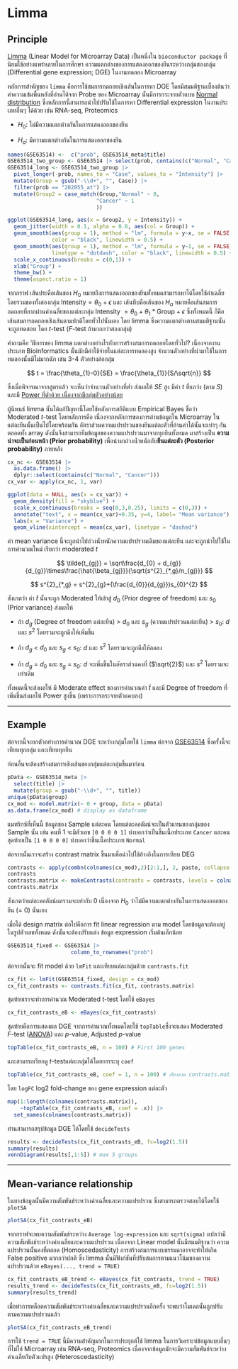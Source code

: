 # Limma

## Principle

[Limma](https://bioconductor.org/packages/release/bioc/html/limma.html) (Linear Model for Microarray Data) เป็นหนึ่งใน `bioconductor package` ที่นิยมใช้อย่างแพร่หลายในการศึกษา ความแตกต่างของการแสดงออกของยีนระหว่างกลุ่มสองกลุ่ม (Differential gene expression; DGE) ในงานทดลอง Microarray

หลักการสำคัญของ `limma` คือการใช้สมการถดถอยเชิงเส้นในการหา DGE โดยมีสมมติฐานเบื้องต้นว่าค่าความเข้มพื้นหลังที่อ่านได้จาก Probe ของ Microarray นั้นมีการกระจายตัวแบบ [Normal distribution](#norm-dist) ซึ่งหลักการนี้สามารถนำไปปรับใช้ในการหา Differential expression ในงานประเภทอื่นๆ ได้ด้วย เช่น RNA-seq, Proteomics

-   $H_{0}$: ไม่มีความแตกต่างกันในการแสดงออกของยีน

-   $H_{a}$: มีความแตกต่างกันในการแสดงออกของยีน

```r
names(GSE63514) <-  c("prob", GSE63514_meta$title)
GSE63514_two_group <- GSE63514 |> select(prob, contains(c("Normal", "Cancer")))
GSE63514_long <- GSE63514_two_group |>
  pivot_longer(-prob, names_to = "Case", values_to = "Intensity") |> 
  mutate(Group = gsub("-\\d+", "", Case)) |> 
  filter(prob == "202055_at") |> 
  mutate(Group2 = case_match(Group,"Normal" ~ 0,
                            "Cancer" ~ 1
                            ))

ggplot(GSE63514_long, aes(x = Group2, y = Intensity)) + 
  geom_jitter(width = 0.1, alpha = 0.6, aes(col = Group)) +
  geom_smooth(aes(group = 1), method = "lm", formula = y~x, se = FALSE,
              color = "black", linewidth = 0.5) +
  geom_smooth(aes(group = 1), method = "lm", formula = y~1, se = FALSE,
              linetype = "dotdash", color = "black", linewidth = 0.5) +
  scale_x_continuous(breaks = c(0,1)) +
  xlab("Group") +
  theme_bw() +
  theme(aspect.ratio = 1)
```

จากกราฟ เส้นประคือเส้นของ $H_{0}$ หมายถึงการแสดงออกของยีนทั้งหมดสามารถหาได้โดยใช้ค่าเฉลี่ยโดยรวมของทั้งสองกลุ่ม $\text{Intensity} = \theta_{0} + \epsilon$ และ เส้นทึบคือเส้นของ $H_{a}$ หมายคือเส้นสมการถดถอยที่ลากผ่านค่าเฉลี่ยของแต่ละกลุ่ม $\text{Intensity }= \theta_{0} + \theta_{1}*\text{Group} + \epsilon$ ซึ่งทั้งหมดนี้ ก็คือเส้นสมการถดถอยเชิงเส้นตามปกติโดยทั่วไปนั่นเอง โดย limma ซึ่งความแตกต่างตามสมมติฐานนั้น จะถูกทดสอบ โดย $t$-test ($F$-test ถ้ามากกว่าสองกลุ่ม)

คำถามคือ วิธีการของ limma แตกต่างอย่างไรกับการสร้างสมการถดถอยโดยทั่วไป? เนื่องจากงานประเภท Bioinformatics นั้นมักมีค่าใช้จ่ายในแต่ละการทดลองสูง จำนวนตัวอย่างที่นำมาใช้ในการทดลองนั้นมีไม่มากนัก เช่น 3-4 ตัวอย่างต่อกลุ่ม

$$
t = \frac{\theta_{1}-0}{SE} = \frac{\theta_{1}}{S/\sqrt{n}}
$$

ซึ่งเมื่อพิจารณาจากสูตรแล้ว จะเห็นว่าจำนวนตัวอย่างที่ต่ำ ส่งผลให้ $SE$ สูง มีค่า $t$ ที่แกว่ง (ตาม $S$) และมี [Power ที่ต่ำด้วย เนื่องจากมีกลุ่มตัวอย่างน้อย](#power)

ผู้นิพนธ์ limma นั้นได้แก้ปัญหานี้โดยใช้หลักการสถิติแบบ Empirical Bayes ชื่อว่า Moderated $t$-test โดยหลักการคือ เนื่องจากหลักการของการอ่านข้อมูลใน Microarray ในแต่ละยีนนั้นเป็นไปโดยพร้อมกัน อัตราส่วนความแปรปรวนของยีนแต่ละตัวที่อ่านค่าได้นั้นจะเท่าๆ กันตลอดทั้ง array ดังนั้นจึงสามารถยืมข้อมูลของความแปรปรวนมาจากทุกยีนทั้งหมด มาสร้างเป็น **ความน่าจะเป็นก่อนหน้า (Prior probability)** เพื่อนำมาถ่วงน้ำหนักกับ**ยีนแต่ละตัว (Posterior probability)** ภายหลัง

```r
cx_nc <- GSE63514 |> 
  as.data.frame() |> 
  dplyr::select(contains(c("Normal", "Cancer")))
cx_var <- apply(cx_nc, 1, var)

ggplot(data = NULL, aes(x = cx_var)) + 
  geom_density(fill = "skyblue") +
  scale_x_continuous(breaks = seq(0,3,0.25), limits = c(0,3)) +
  annotate("text", x = mean(cx_var)+0.35, y=4, label= "Mean variance") +
  labs(x = "Variance") +
  geom_vline(xintercept = mean(cx_var), linetype = "dashed")
```

ค่า mean variance นี้จะถูกนำไปถ่วงน้ำหนักความแปรปรวนเดิมของแต่ละยีน และจะถูกนำไปใช้ในการคำนวณใหม่ เรียกว่า moderated $t$

$$
\tilde{t_{gj}} = \sqrt\frac{d_{0} + d_{g}}{d_{g}}\times\frac{\hat{\beta_{gj}}}{\sqrt{s^{2}_{*,g}/n_{gj}}}
$$

$$
s^{2}_{*,g} = s^{2}_{g}+(\frac{d_{0}}{d_{g}})s_{0}^{2}
$$

สังเกตว่า ค่า $\tilde{t}$ นั้นจะถูก Moderated ให้เข้าสู่ $d_{0}$ (Prior degree of freedom) และ $s_{0}$ (Prior variance) ส่งผลให้

-   ถ้า $d_{g}$ (Degree of freedom แต่ละยีน) \> $d_{0}$ และ $s_{g}$ (ความแปรปรวนแต่ละยีน) \> $s_{0}$: $d$ และ $s^{2}$ โดยรวมจะถูกดึงให้เพิ่มขึ้น

-   ถ้า $d_{g}$ \< $d_{0}$ และ $s_{g}$ \< $s_{0}$: $d$ และ $s^{2}$ โดยรวมจะถูกดึงให้ลดลง

-   ถ้า $d_{g}$ = $d_{0}$ และ $s_{g}$ = $s_{0}$: $d$ จะเพิ่มขึ้นในอัตราส่วนคงที่ ($\sqrt{2}$) และ $s^{2}$ โดยรวมจะเท่าเดิม

ทั้งหมดนี้จะส่งผลให้ มี Moderate effect ของการคำนวณค่า $\tilde{t}$ และมี Degree of freedom ที่เพิ่มขึ้นส่งผลให้ Power สูงขึ้น (เพราะการกระจายตัวแคบลง)

------------------------------------------------------------------------

## Example

ต่อจากนี้จะยกตัวอย่างการคำนวณ DGE ระหว่างกลุ่มโดยใช้ `limma` ต่อจาก [GSE63514](#GSE6354) ซึ่งครั้งนี้จะเทียบทุกกลุ่ม และเทียบทุกยีน

ก่อนอื่นจะต้องสร้างสมการเชิงเส้นของกลุ่มแต่ละกลุ่มขึ้นมาก่อน

```r
pData <- GSE63514_meta |> 
  select(title) |> 
  mutate(group = gsub("-\\d+", "", title))
unique(pData$group)
cx_mod <- model.matrix(~ 0 + group, data = pData)
as.data.frame(cx_mod) # display as dataframe
```

แมทริกซ์ที่เห็นนี้ ข้อมูลของ Sample แต่ละคน โดยแต่ละคอลัมน์จะเป็นตัวแทนของกลุ่มของ Sample นั้น เช่น คนที่ 1 จะมีตัวเลข `[0 0 0 0 1]` บ่งบอกว่าเป็นชิ้นเนื้อประเภท `Cancer` และคนสุดท้ายเป็น `[1 0 0 0 0]` บ่งบอกว่าชิ้นเนื้อประเภท `Normal`

ต่อจากนั้นเราจะสร้าง contrast matrix ขึ้นมาเพื่อนำไปใช้อ้างอิงในการเทียบ DEG

```r
contrasts <- apply(combn(colnames(cx_mod),2)[2:1,], 2, paste, collapse = "-")
contrasts
contrasts.matrix <- makeContrasts(contrasts = contrasts, levels = colnames(cx_mod)) 
contrasts.matrix
```

สังเกตว่าแต่ละคอลัมน์ผลรวมจะเท่ากับ 0 เนื่องจาก $H_{0}$ ว่าไม่มีความแตกต่างกันในการแสดงออกของยีน (= 0) นั่นเอง

เมื่อได้ design matrix ต่อไปคือการ fit linear regression ตาม model โดยข้อมูลจะต้องอยู่ในรูปตัวเลขทั้งหมด ดังนั้นจะต้องปรับแต่ง ข้อมูล expression เริ่มต้นเล็กน้อย

```r
GSE63514_fixed <- GSE63514 |> 
                    column_to_rownames("prob")
```

ต่อจากนั้นจะ fit model ด้วย `lmFit` และเทียบแต่ละกลุ่มด้วย `contrasts.fit`

```r
cx_fit <- lmFit(GSE63514_fixed, design = cx_mod)
cx_fit_contrasts <- contrasts.fit(cx_fit, contrasts.matrix)
```

สุดท้ายเราจะทำการคำนวณ Moderated t-test โดยใช้ `eBayes`

```r
cx_fit_contrasts_eB <- eBayes(cx_fit_contrasts)
```

สุดท้ายคือการแสดงผล DGE จากการคำนวณทั้งหมดโดยใช้ `topTable`ซึ่งจะแสดง Moderated $F$-test ([ANOVA](#ANOVA)) และ $p$-value, Adjusted $p$-value

```r
topTable(cx_fit_contrasts_eB, n = 100) # First 100 genes
```

และสามารถเรียกดู $t$-testแต่ละกลุ่มได้โดยการระบุ `coef`

```r
topTable(cx_fit_contrasts_eB, coef = 1, n = 100) # เรียงตาม contrasts.matrix
```

โดย `logFC` log2 fold-change ของ gene expression แต่ละตัว

```r
map(1:length(colnames(contrasts.matrix)), 
    ~topTable(cx_fit_contrasts_eB, coef = .x)) |> 
  set_names(colnames(contrasts.matrix))
```

ท่านสามารถสรุปข้อมูล DGE ได้โดยใช้ `decideTests`

```r
results <- decideTests(cx_fit_contrasts_eB, fc=log2(1.5)) 
summary(results)
vennDiagram(results[,1:5]) # max 5 groups
```

------------------------------------------------------------------------

## Mean-variance relationship

ในบางข้อมูลนั้นมีความสัมพันธ์ระหว่างค่าเฉลี่ยและความแปรปรวน ซึ่งสามารถตรวจสอบได้โดยใช้ `plotSA`

```r
plotSA(cx_fit_contrasts_eB) 
```

จากกราฟจะพบความสัมพันธ์ระหว่าง `Average log-expression` และ `sqrt(sigma)` แปลว่ามีความสัมพันธ์ระหว่างค่าเฉลี่ยและความแปรปรวน เนื่องจาก Linear model นั้นมีสมมติฐานว่า ความแปรปรวนนั้นคงที่ตลอด (Homoscedasticity) การสร้างสมการแบบธรรมดาอาจจะทำให้เกิด False positive มากกว่าปกติ ซึ่ง limma นั้นมีฟังก์ชันที่ปรับสมการตามแนวโน้มของความแปรปรวนด้วย `eBayes(..., trend = TRUE)`

```r
cx_fit_contrasts_eB_trend <- eBayes(cx_fit_contrasts, trend = TRUE)
results_trend <- decideTests(cx_fit_contrasts_eB, fc=log2(1.5)) 
summary(results_trend)
```

เมื่อทำการพล็อตความสัมพันธ์ระหว่างค่าเฉลี่ยและความแปรปรวนอีกครั้ง จะพบว่าโมเดลนั้นถูกปรับตามความแปรปรวนแล้ว

```r
plotSA(cx_fit_contrasts_eB_trend)
```

การใช้ `trend = TRUE` นี้มีความสำคัญมากในการประยุกต์ใช้ limma ในการวิเคราะห์ข้อมูลแบบอื่นๆ ที่ไม่ใช่ Microarray เช่น RNA-seq, Proteomics เนื่องจากข้อมูลมักจะมีความสัมพันธ์ระหว่างค่าเฉลี่ยกับตัวแปรสูง (Heteroscedasticity)
